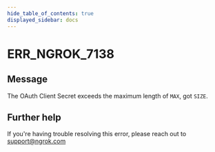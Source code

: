 ```yaml
---
hide_table_of_contents: true
displayed_sidebar: docs
---
```



# ERR_NGROK_7138

## Message

The OAuth Client Secret exceeds the maximum length of `MAX`, got `SIZE`.

<ErrorDetails error="err_ngrok_7138" />

## Further help

If you're having trouble resolving this error, please reach out to [support@ngrok.com](mailto:support@ngrok.com?subject=Help%20with%20ERR_NGROK_7138)
